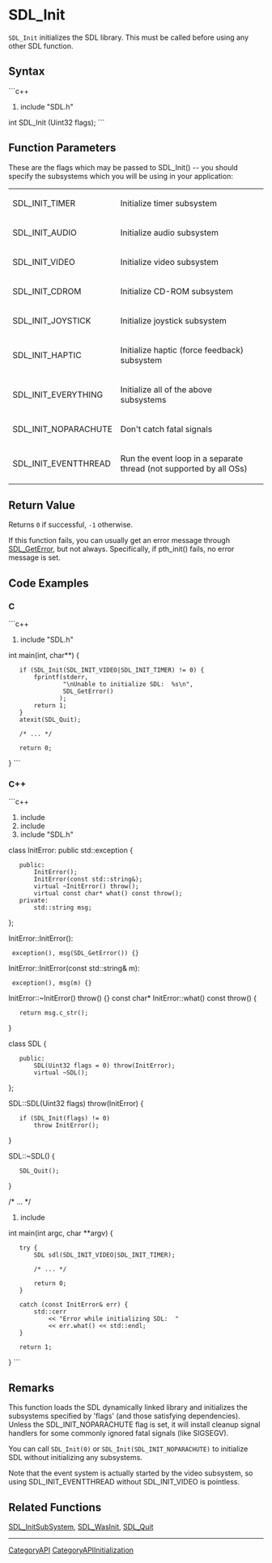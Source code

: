 <!-- pragma disable-camelcase -->

= SDL_Init =
<code>SDL_Init</code> initializes the SDL library.  This must be called before using any other SDL function.


== Syntax ==
```c++
#include "SDL.h"

int SDL_Init (Uint32 flags);
```

== Function Parameters ==
These are the flags which may be passed to SDL_Init() -- you should
specify the subsystems which you will be using in your application:

{|
|SDL_INIT_TIMER
|Initialize timer subsystem
|-
|SDL_INIT_AUDIO
|Initialize audio subsystem
|-
|SDL_INIT_VIDEO
|Initialize video subsystem
|-
|SDL_INIT_CDROM
|Initialize CD-ROM subsystem
|-
|SDL_INIT_JOYSTICK
|Initialize joystick subsystem
|-
|SDL_INIT_HAPTIC
|Initialize haptic (force feedback) subsystem
|-
|SDL_INIT_EVERYTHING
|Initialize all of the above subsystems
|-
|SDL_INIT_NOPARACHUTE
|Don't catch fatal signals
|-
|SDL_INIT_EVENTTHREAD
|Run the event loop in a separate thread (not supported by all OSs)
|}

== Return Value ==
Returns <code>0</code> if successful, <code>-1</code> otherwise.

If this function fails, you can usually get an error message through [[SDL_GetError]], but not always.  Specifically, if pth_init() fails, no error message is set.

== Code Examples ==
=== C ===
```c++
#include "SDL.h"

int main(int, char**)  {
    if (SDL_Init(SDL_INIT_VIDEO|SDL_INIT_TIMER) != 0) {
        fprintf(stderr, 
                "\nUnable to initialize SDL:  %s\n", 
                SDL_GetError()
               );
        return 1;
    }
    atexit(SDL_Quit);
  
    /* ... */
  
    return 0;
}
```

=== C++ ===
```c++
#include <exception>
#include <string>
#include "SDL.h"

class InitError: public std::exception {
    public:
        InitError();
        InitError(const std::string&);
        virtual ~InitError() throw();
        virtual const char* what() const throw();
    private:
        std::string msg;
};

InitError::InitError():
  exception(), msg(SDL_GetError()) {}
InitError::InitError(const std::string& m):
  exception(), msg(m) {}
InitError::~InitError() throw() {}
const char* InitError::what() const throw() {
    return msg.c_str();
}

class SDL {
    public:
        SDL(Uint32 flags = 0) throw(InitError);
        virtual ~SDL();
};

SDL::SDL(Uint32 flags) throw(InitError) {
    if (SDL_Init(flags) != 0)
        throw InitError();
}

SDL::~SDL() {
    SDL_Quit();
}

/* ... */

#include <iostream>

int main(int argc, char **argv) {
    try {
        SDL sdl(SDL_INIT_VIDEO|SDL_INIT_TIMER);

        /* ... */

        return 0;
    }

    catch (const InitError& err) {
        std::cerr
            << "Error while initializing SDL:  " 
            << err.what() << std::endl;
    }
    
    return 1;
}
```

== Remarks ==
This function loads the SDL dynamically linked library and initializes 
the subsystems specified by 'flags' (and those satisfying dependencies).
Unless the SDL_INIT_NOPARACHUTE flag is set, it will install cleanup
signal handlers for some commonly ignored fatal signals (like SIGSEGV).

You can call <code>SDL_Init(0)</code> or <code>SDL_Init(SDL_INIT_NOPARACHUTE)</code> to initialize SDL without initializing any subsystems.

Note that the event system is actually started by the video subsystem, so using SDL_INIT_EVENTTHREAD without SDL_INIT_VIDEO is pointless.

== Related Functions ==
[[SDL_InitSubSystem]], [[SDL_WasInit]], [[SDL_Quit]]

----
[[CategoryAPI]]
[[CategoryAPIInitialization]]

